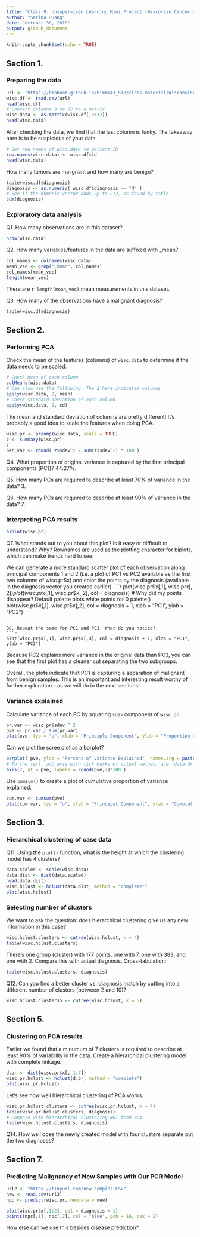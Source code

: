 ```yaml
---
title: "Class 9: Unsupervised Learning Mini Project (Wisconsin Cancer Dataset)"
author: "Serina Huang"
date: "October 30, 2018"
output: github_document
---
```


```r
knitr::opts_chunk$set(echo = TRUE)
```

## Section 1.
### Preparing the data
```r
url <- "https://bioboot.github.io/bimm143_S18/class-material/WisconsinCancer.csv"
wisc.df <- read.csv(url)
head(wisc.df)
# Convert columns 3 to 32 to a matrix
wisc.data <- as.matrix(wisc.df[,3:32])
head(wisc.data)
```

After checking the data, we find that the last column is funky. The takeaway here is to be suspicious of your data.
```r
# Set row names of wisc.data to patient ID
row.names(wisc.data) <- wisc.df$id
head(wisc.data)
```

How many tumors are malignant and how many are benign?
```r
table(wisc.df$diagnosis)
diagnosis <- as.numeric( wisc.df$diagnosis == "M" )
# See if the numeric vector adds up to 212, as found by table
sum(diagnosis)
```

### Exploratory data analysis
Q1. How many observations are in this dataset?
```r
nrow(wisc.data)
```

Q2. How many variables/features in the data are suffixed with _mean?
```r
col_names <- colnames(wisc.data)
mean_vec <- grep("_mean", col_names)
col_names[mean_vec]
length(mean_vec)
```

There are `r length(mean_vec)` mean measurements in this dataset.

Q3. How many of the observations have a malignant diagnosis?
```r
table(wisc.df$diagnosis)
```

## Section 2.
### Performing PCA
Check the mean of the features (columns) of `wisc.data` to determine if the data needs to be scaled.
```r
# Check mean of each column
colMeans(wisc.data)
# Can also use the following. The 2 here indicates columns
apply(wisc.data, 2, mean)
# Check standard deviation of each column
apply(wisc.data, 2, sd)
```

The mean and standard deviation of columns are pretty different! It's probably a good idea to scale the features when doing PCA.
```r
wisc.pr <- prcomp(wisc.data, scale = TRUE)
z <- summary(wisc.pr)
z
per_var <- round( z$sdev^2 / sum(z$sdev^2) * 100 )
```

Q4. What proportion of original variance is captured by the first principal components (PC1)?
44.27%.

Q5. How many PCs are required to describe at least 70% of variance in the data?
3.

Q6. How many PCs are required to describe at least 90% of variance in the data?
7.

### Interpreting PCA results
```r
biplot(wisc.pr)
```

Q7. What stands out to you about this plot? Is it easy or difficult to understand? Why?
Rownames are used as the plotting character for biplots, which can make trends hard to see.

We can generate a more standard scatter plot of each observation along principal components 1 and 2 (i.e. a plot of PC1 vs PC2 available as the first two columns of wisc.pr$x) and color the points by the diagnosis (available in the diagnosis vector you created earlier).
```r
plot(wisc.pr$x[,1], wisc.pr$x[,2])
plot(wisc.pr$x[,1], wisc.pr$x[,2], col = diagnosis)
# Why did my points disappear? Default palette plots white points for 0
palette()
plot(wisc.pr$x[,1], wisc.pr$x[,2], col = diagnosis + 1, xlab = "PC1", ylab = "PC2")
```

Q8. Repeat the same for PC1 and PC3. What do you notice?
```r
plot(wisc.pr$x[,1], wisc.pr$x[,3], col = diagnosis + 1, xlab = "PC1", ylab = "PC3")
```

Because PC2 explains more variance in the original data than PC3, you can see that the first plot has a cleaner cut separating the two subgroups.

Overall, the plots indicate that PC1 is capturing a separation of malignant from benign samples. This is an important and interesting result worthy of further exploration - as we will do in the next sections!

### Variance explained
Calculate variance of each PC by squaring `sdev` component of `wisc.pr`.
```r
pr.var <- wisc.pr$sdev ^ 2
pve <- pr.var / sum(pr.var)
plot(pve, typ = "o", xlab = "Principle Component", ylab = "Proportion of Variance Explained", ylim = c(0,1))
```

Can we plot the scree plot as a barplot?
```r
barplot( pve, ylab = "Percent of Variance Explained", names.arg = paste0("PC",1:length(pve)), las = 2, axes = FALSE )
# To the left, add axis with tick marks of actual values, i.e. data-driven axis
axis(2, at = pve, labels = round(pve,2)*100 )
```

Use `cumsum()` to create a plot of cumulative proportion of variance explained.
```r
cum.var <- cumsum(pve)
plot(cum.var, typ = "o", xlab = "Principal Component", ylab = "Cumulative Proportion of Variance Explained")
```

## Section 3.
### Hierarchical clustering of case data
Q11. Using the `plot()` function, what is the height at which the clustering model has 4 clusters?
```r
data.scaled <- scale(wisc.data)
data.dist <- dist(data.scaled)
head(data.dist)
wisc.hclust <- hclust(data.dist, method = "complete")
plot(wisc.hclust)
```

### Selecting number of clusters
We want to ask the question: does hierarchical clustering give us any new information in this case?
```r
wisc.hclust.clusters <- cutree(wisc.hclust, k = 4)
table(wisc.hclust.clusters)
```

There's one group (cluster) with 177 points, one with 7, one with 383, and one with 2. Compare this with actual diagnosis. Cross-tabulation:
```r
table(wisc.hclust.clusters, diagnosis)
```

Q12. Can you find a better cluster vs. diagnosis match by cutting into a different number of clusters (between 2 and 10)?
```r
wisc.hclust.clusters5 <- cutree(wisc.hclust, k = 5)
```

## Section 5.
### Clustering on PCA results
Earlier we found that a minumum of 7 clusters is required to describe at least 90% of variability in the data. Create a hierarchical clustering model with complete linkage.
```r
d.pr <- dist(wisc.pr$x[, 1:7])
wisc.pr.hclust <- hclust(d.pr, method = "complete")
plot(wisc.pr.hclust)
```

Let's see how well hierarchical clustering of PCA works.
```r
wisc.pr.hclust.clusters <- cutree(wisc.pr.hclust, k = 4)
table(wisc.pr.hclust.clusters, diagnosis)
# Compare with hierarchical clustering NOT from PCA
table(wisc.hclust.clusters, diagnosis)
```

Q14. How well does the newly created model with four clusters separate out the two diagnoses?


## Section 7.
### Predicting Malignancy of New Samples with Our PCR Model
```r
url2 <- "https://tinyurl.com/new-samples-CSV"
new <- read.csv(url2)
npc <- predict(wisc.pr, newdata = new)

plot(wisc.pr$x[,1:2], col = diagnosis + 1)
points(npc[,1], npc[,2], col = "blue", pch = 16, cex = 2)
```

How else can we use this besides disease prediction?